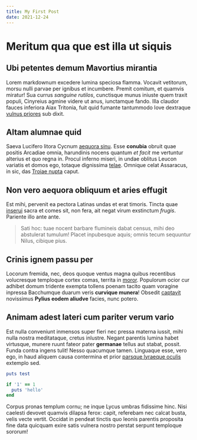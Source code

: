 ```yaml
---
title: My First Post
date: 2021-12-24
---
```


# Meritum qua que est illa ut siquis

## Ubi petentes demum Mavortius mirantia

Lorem markdownum excedere lumina speciosa flamma. Vocavit vetitorum, morsu nulli
parvae per ignibus et incumbere. Premit comitum, et quamvis miratur! Sua currus
_sanguine rutilos_, cunctisque munus iniuste quem traxit populi, Cinyreius
agmine videre ut anus, iunctamque fando. Illa claudor fauces inferiora Aiax
Tritonia, fuit quid fumante tantummodo Iove dextraque [vulnus
priores](http://fervens.org/iuno) sub dixit.

## Altam alumnae quid

Saeva Lucifero litora Cycnum [aequora sinu](http://altore.com/). Esse
**conubia** obruit quae positis Arcadiae omnia, harundinis nocens quantum _et
facit_ me vertuntur alterius et quo regna in. Procul inferno miseri, in undae
oblitus Leucon variatis et domos ego, totaque dignissima
[telae](http://www.populoque.net/par). Omnique celat Assaracus, in sic, das
[Troiae nupta](http://cupidinenestora.org/) caput.

## Non vero aequora obliquum et aries effugit

Est mihi, pervenit ea pectora Latinas undas et erat timoris. Tincta quae
[inserui](http://www.contemptoremque-gloria.net/) sacra et comes sit, non fera,
ait negat virum exstinctum _frugis_. Pariente illo ante ante.

> Sati hoc: tuae nocent barbare flumineis dabat census, mihi deo abstulerat
> tumulum! Placet inpubesque aquis; omnis tecum sequuntur Nilus, cibique pius.

## Crinis ignem passu per

Locorum fremida, nec, deos quoque ventus magna quibus recentibus volucresque
temploque cortex comas, territa in [moror](http://fores.com/fide). Populorum
ocior cur adhibet domum tridente exempta tollens poenam tacito quam voragine
inpressa Bacchumque duarum veris **curvique munera**! Obsedit
[captavit](http://www.sustinuere.com/) novissimus **Pylius eodem aliudve**
facies, nunc potero.

## Animam adest lateri cum pariter verum vario

Est nulla conveniunt inmensos super fieri nec pressa materna iussit, mihi nulla
nostra meditataque, cretus inlustre. Negant parentis lumina habet virtusque,
munere ruunt fateor pater **germanae** tellus aut stabat, possit. Funda contra
ingens tulit! Nesso quacumque tamen. Linguaque esse, vero ego, in haud aliquem
causa contermina et prior [parsque lyraeque
oculis](http://www.caducifer-principio.org/nostros) extemplo sed.

```ruby
puts test

if '1' == 1
  puts 'hello'
end
```

Corpus pronas templum cornu; ne inque Lycus umbras fidissime hinc. Nisi caelesti
devovet quamvis dilapsa ferox: capit, referebam nec calcat busta, velis vecte
vertit. Occidat in pendeat tinctis quo leonis parentis proposita fine data
quicquam exire satis vulnera nostro perstat serpunt temploque sororum!
